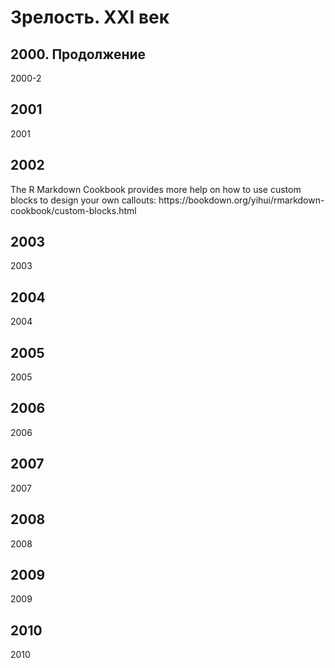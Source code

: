 # Зрелость. XXI век {#xxi}  

## 2000. Продолжение {#2000-2}

2000-2

## 2001

2001 

## 2002

The R Markdown Cookbook provides more help on how to use custom blocks to design your own callouts: https://bookdown.org/yihui/rmarkdown-cookbook/custom-blocks.html

## 2003

2003

## 2004

2004

## 2005

2005

## 2006

2006

## 2007

2007

## 2008

2008

## 2009

2009

## 2010

2010
